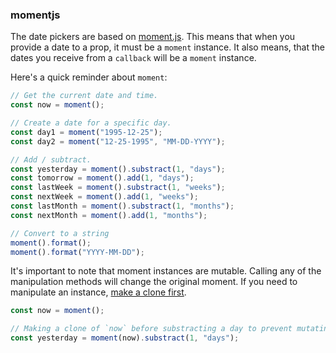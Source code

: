 ### momentjs

The date pickers are based on [moment.js](https://momentjs.com/docs/). This means that when you provide a date to a prop, it must be a `moment` instance. It also means, that the dates you receive from a `callback` will be a `moment` instance.

Here's a quick reminder about `moment`:

```js
// Get the current date and time.
const now = moment();

// Create a date for a specific day.
const day1 = moment("1995-12-25");
const day2 = moment("12-25-1995", "MM-DD-YYYY");

// Add / subtract.
const yesterday = moment().substract(1, "days");
const tomorrow = moment().add(1, "days");
const lastWeek = moment().substract(1, "weeks");
const nextWeek = moment().add(1, "weeks");
const lastMonth = moment().substract(1, "months");
const nextMonth = moment().add(1, "months");

// Convert to a string
moment().format();
moment().format("YYYY-MM-DD");
```

It's important to note that moment instances are mutable. Calling any of the manipulation methods will change the original moment. If you need to manipulate an instance, [make a clone first](https://momentjs.com/docs/#/parsing/moment-clone/).

```js
const now = moment();

// Making a clone of `now` before substracting a day to prevent mutating `now`.
const yesterday = moment(now).substract(1, "days");
```
